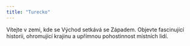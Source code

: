 ```yaml
---
title: "Turecko"
---
```



<ImageNextToText imageSrc="/countries/turkey/mosque-istanbul.jpg" imageAlt="Hagia Sofia mosque" reverse={true}>
  <span className="text-xl md:text-2xl">
    Vítejte v zemi, kde se Východ setkává se Západem. Objevte fascinující historii, ohromující krajinu a upřímnou pohostinnost místních lidí.
  </span>
</ImageNextToText>